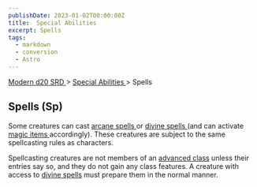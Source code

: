 ```yaml
---
publishDate: 2023-01-02T00:00:00Z
title:  Special Abilities 
excerpt: Spells
tags:
  - markdown
  - conversion
  - Astro
---
```


[ Modern d20 SRD ](/#modernD20) > [ Special Abilities ](modern-d20-srd-special-abilities-index) > Spells

##  Spells (Sp)

Some creatures can cast [ arcane spells ](modern-d20-srd-fx-arcane-spells) or
[ divine spells ](modern-d20-srd-fx-divine-spells) (and can activate [ magic items ](modern-d20-srd-fx-items-index) accordingly). These creatures are
subject to the same spellcasting rules as characters.

Spellcasting creatures are not members of an [ advanced class](modern-d20-srd-classes-advanced-index) unless their entries say so, and they
do not gain any class features. A creature with access to [ divine spells](modern-d20-srd-fx-divine-spells) must prepare them in the normal manner.

